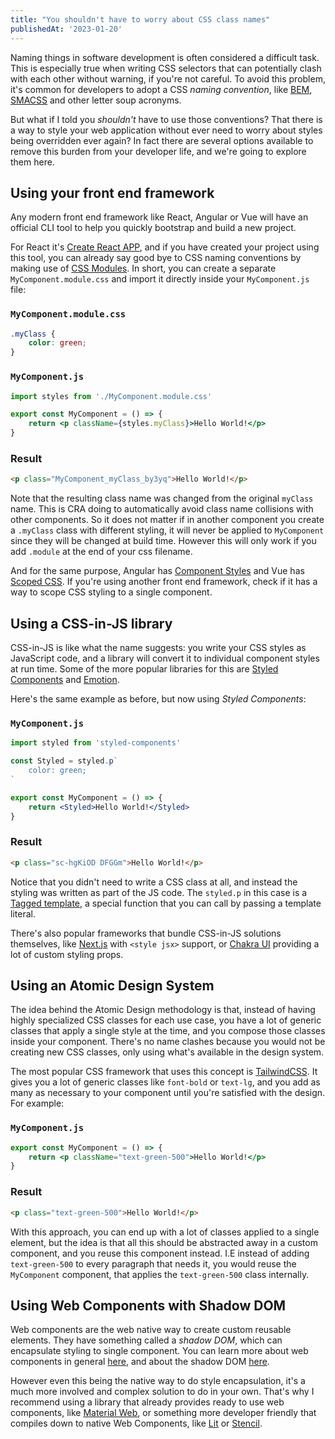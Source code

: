 ```yaml
---
title: "You shouldn't have to worry about CSS class names"
publishedAt: '2023-01-20'
---
```


Naming things in software development is often considered a difficult task. This is especially true when writing CSS selectors that can potentially clash with each other without warning, if you're not careful. To avoid this problem, it's common for developers to adopt a CSS _naming convention_, like [BEM](http://getbem.com/), [SMACSS](http://smacss.com/) and other letter soup acronyms.

But what if I told you _shouldn't_ have to use those conventions? That there is a way to style your web application without ever need to worry about styles being overridden ever again? In fact there are several options available to remove this burden from your developer life, and we're going to explore them here.

## Using your front end framework

Any modern front end framework like React, Angular or Vue will have an official CLI tool to help you quickly bootstrap and build a new project.

For React it's [Create React APP](https://create-react-app.dev/), and if you have created your project using this tool, you can already say good bye to CSS naming conventions by making use of [CSS Modules](https://create-react-app.dev/docs/adding-a-css-modules-stylesheet/). In short, you can create a separate `MyComponent.module.css` and import it directly inside your `MyComponent.js` file:

### `MyComponent.module.css`

```css
.myClass {
	color: green;
}
```

### `MyComponent.js`

```jsx
import styles from './MyComponent.module.css'

export const MyComponent = () => {
	return <p className={styles.myClass}>Hello World!</p>
}
```

### Result

```html
<p class="MyComponent_myClass_by3yq">Hello World!</p>
```

Note that the resulting class name was changed from the original `myClass` name. This is CRA doing to automatically avoid class name collisions with other components. So it does not matter if in another component you create a `.myClass` class with different styling, it will never be applied to `MyComponent` since they will be changed at build time. However this will only work if you add `.module` at the end of your css filename.

And for the same purpose, Angular has [Component Styles](https://angular.io/guide/component-styles) and Vue has [Scoped CSS](https://vue-loader.vuejs.org/guide/scoped-css.html). If you're using another front end framework, check if it has a way to scope CSS styling to a single component.

## Using a CSS-in-JS library

CSS-in-JS is like what the name suggests: you write your CSS styles as JavaScript code, and a library will convert it to individual component styles at run time. Some of the more popular libraries for this are [Styled Components](https://styled-components.com/) and [Emotion](https://emotion.sh/docs/introduction).

Here's the same example as before, but now using _Styled Components_:

### `MyComponent.js`

```jsx
import styled from 'styled-components'

const Styled = styled.p`
	color: green;
`

export const MyComponent = () => {
	return <Styled>Hello World!</Styled>
}
```

### Result

```html
<p class="sc-hgKiOD DFGGm">Hello World!</p>
```

Notice that you didn't need to write a CSS class at all, and instead the styling was written as part of the JS code. The `styled.p` in this case is a [Tagged template](https://developer.mozilla.org/en-US/docs/Web/JavaScript/Reference/Template_literals#tagged_templates), a special function that you can call by passing a template literal.

There's also popular frameworks that bundle CSS-in-JS solutions themselves, like [Next.js](https://nextjs.org/docs/basic-features/built-in-css-support#css-in-js) with `<style jsx>` support, or [Chakra UI](https://chakra-ui.com/docs/features/style-props) providing a lot of custom styling props.

## Using an Atomic Design System

The idea behind the Atomic Design methodology is that, instead of having highly specialized CSS classes for each use case, you have a lot of generic classes that apply a single style at the time, and you compose those classes inside your component. There's no name clashes because you would not be creating new CSS classes, only using what's available in the design system.

The most popular CSS framework that uses this concept is [TailwindCSS](https://tailwindcss.com/). It gives you a lot of generic classes like `font-bold` or `text-lg`, and you add as many as necessary to your component until you're satisfied with the design. For example:

### `MyComponent.js`

```jsx
export const MyComponent = () => {
	return <p className="text-green-500">Hello World!</p>
}
```

### Result

```html
<p class="text-green-500">Hello World!</p>
```

With this approach, you can end up with a lot of classes applied to a single element, but the idea is that all this should be abstracted away in a custom component, and you reuse this component instead. I.E instead of adding `text-green-500` to every paragraph that needs it, you would reuse the `MyComponent` component, that applies the `text-green-500` class internally.

## Using Web Components with Shadow DOM

Web components are the web native way to create custom reusable elements. They have something called a _shadow DOM_, which can encapsulate styling to single component. You can learn more about web components in general [here](https://developer.mozilla.org/en-US/docs/Web/Web_Components), and about the shadow DOM [here](https://developer.mozilla.org/en-US/docs/Web/Web_Components/Using_shadow_DOM).

However even this being the native way to do style encapsulation, it's a much more involved and complex solution to do in your own. That's why I recommend using a library that already provides ready to use web components, like [Material Web](https://github.com/material-components/material-web), or something more developer friendly that compiles down to native Web Components, like [Lit](https://lit.dev/) or [Stencil](https://stenciljs.com/).
